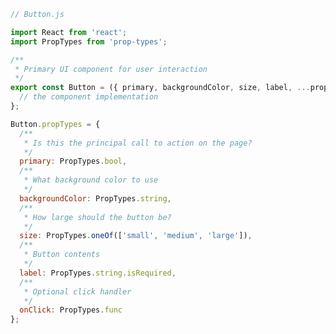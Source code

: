 ```js
// Button.js

import React from 'react';
import PropTypes from 'prop-types';

/**
 * Primary UI component for user interaction
 */
export const Button = ({ primary, backgroundColor, size, label, ...props }) => {
  // the component implementation
};

Button.propTypes = {
  /**
   * Is this the principal call to action on the page?
   */
  primary: PropTypes.bool,
  /**
   * What background color to use
   */
  backgroundColor: PropTypes.string,
  /**
   * How large should the button be?
   */
  size: PropTypes.oneOf(['small', 'medium', 'large']),
  /**
   * Button contents
   */
  label: PropTypes.string.isRequired,
  /**
   * Optional click handler
   */
  onClick: PropTypes.func
};
```